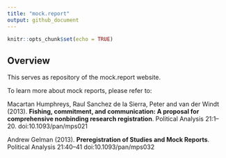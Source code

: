 ```yaml
---
title: "mock.report"
output: github_document
---
```


```r
knitr::opts_chunk$set(echo = TRUE)
```

## Overview

This serves as repository of the mock.report website.

To learn more about mock reports, please refer to:

Macartan Humphreys, Raul Sanchez de la Sierra, Peter and van der Windt (2013). **Fishing, commitment, and communication: A proposal for comprehensive nonbinding research registration**. Political Analysis 21:1–20. doi:10.1093/pan/mps021

Andrew Gelman (2013). **Preregistration of Studies and Mock Reports**. Political Analysis 21:40–41 doi:10.1093/pan/mps032